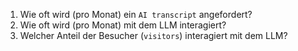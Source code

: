


1. Wie oft wird (pro Monat) ein `AI transcript` angefordert?
2. Wie oft wird (pro Monat) mit dem LLM interagiert?
3. Welcher Anteil der Besucher (`visitors`) interagiert mit dem LLM?